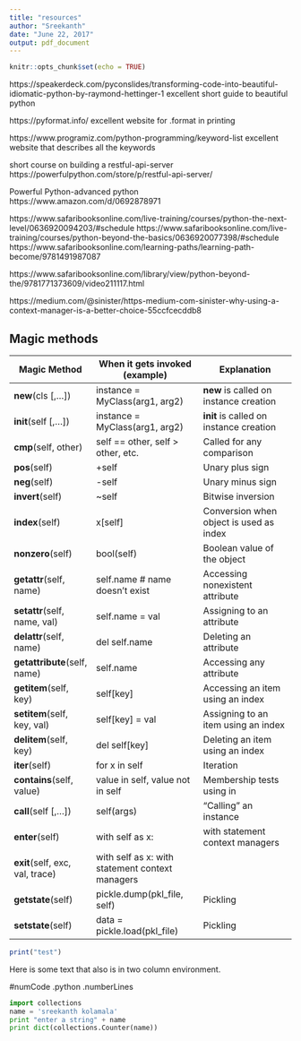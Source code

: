 ```yaml
---
title: "resources"
author: "Sreekanth"
date: "June 22, 2017"
output: pdf_document
---
```


```r
knitr::opts_chunk$set(echo = TRUE)
```
https://speakerdeck.com/pyconslides/transforming-code-into-beautiful-idiomatic-python-by-raymond-hettinger-1
excellent short guide to beautiful python

https://pyformat.info/
excellent website for .format in printing

https://www.programiz.com/python-programming/keyword-list
excellent website that describes all the keywords

short course on building a restful-api-server
https://powerfulpython.com/store/p/restful-api-server/

Powerful Python-advanced python
https://www.amazon.com/d/0692878971

https://www.safaribooksonline.com/live-training/courses/python-the-next-level/0636920094203/#schedule
https://www.safaribooksonline.com/live-training/courses/python-beyond-the-basics/0636920077398/#schedule
https://www.safaribooksonline.com/learning-paths/learning-path-become/9781491987087

https://www.safaribooksonline.com/library/view/python-beyond-the/9781771373609/video211117.html

https://medium.com/@sinister/https-medium-com-sinister-why-using-a-context-manager-is-a-better-choice-55ccfcecddb8





## Magic methods
|     Magic Method  | When it gets invoked (example)      |	Explanation
----------|--------------|------------
__new__(cls [,...]) |instance = MyClass(arg1, arg2) |__new__ is called on instance creation 
|__init__(self [,...]) |instance = MyClass(arg1, arg2) |__init__ is called on instance creation 
|__cmp__(self, other) |self == other, self > other, etc. |Called for any comparison |
__pos__(self) |+self |Unary plus sign |
__neg__(self) |-self |Unary minus sign |
__invert__(self) |~self |Bitwise inversion |
__index__(self) |x[self] |Conversion when object is used as index |
__nonzero__(self) |bool(self) |Boolean value of the object |
__getattr__(self, name) |self.name # name doesn't exist |Accessing nonexistent attribute |
__setattr__(self, name, val) |self.name = val |Assigning to an attribute |
__delattr__(self, name) |del self.name |Deleting an attribute |
__getattribute__(self, name) |self.name |Accessing any attribute |
__getitem__(self, key) |self[key] |Accessing an item using an index |
__setitem__(self, key, val) |self[key] = val |Assigning to an item using an index |
__delitem__(self, key) |del self[key] |Deleting an item using an index |
__iter__(self) |for x in self |Iteration |
__contains__(self, value) |value in self, value not in self |Membership tests using in |
__call__(self [,...]) |self(args) |"Calling" an instance |
__enter__(self) |with self as x: |with statement context managers |
__exit__(self, exc, val, trace) |with self as x: with statement context managers |
__getstate__(self) |pickle.dump(pkl_file, self) |Pickling |
__setstate__(self) |data = pickle.load(pkl_file) |Pickling 





\btwocol
```r
print("test")
```

Here is some text that also is in two column environment.
\etwocol



#numCode .python .numberLines

\fbox{My text!}



```python
import collections
name = 'sreekanth kolamala'
print "enter a string" + name
print dict(collections.Counter(name))
```
